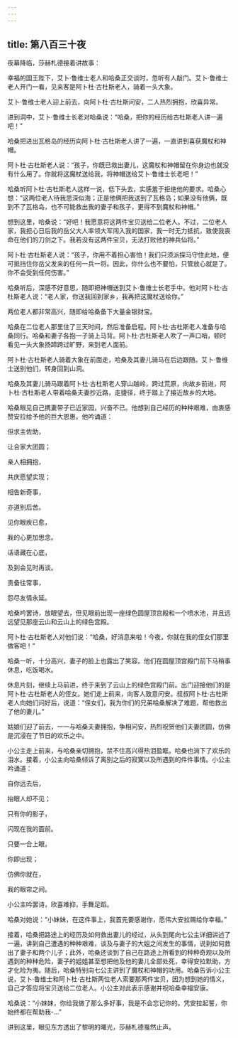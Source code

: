 ```yaml
---
---
---
```

title: 第八百三十夜
---






夜幕降临，莎赫札德接着讲故事：





幸福的国王陛下，艾卜·鲁维士老人和哈桑正交谈时，忽听有人敲门。艾卜·鲁维士老人开门一看，见来客是阿卜杜·古杜斯老人，骑着一头大象。

艾卜·鲁维士老人迎上前去，向阿卜杜·古杜斯问安，二人热烈拥抱，欣喜异常。

进到洞中，艾卜·鲁维士长老对哈桑说：“哈桑，把你的经历给古杜斯老人讲一遍吧！”

哈桑把进出瓦格岛的经历向阿卜杜·古杜斯老人讲了一遍，一直讲到喜获魔杖和神帽。

阿卜杜·古杜斯老人说：“孩子，你既已救出妻儿，这魔杖和神帽留在你身边也就没有什么用了。你就将这魔杖送给我，将神帽送给艾卜·鲁维士长老吧！”

哈桑听阿卜杜·古杜斯老人这样一说，低下头去，实感羞于拒绝他的要求。哈桑心想：“这两位老人待我思深似海；正是他俩把我送到了瓦格岛；如果没有他俩，既到不了瓦格岛，也不可能救出我的妻子和孩子，更得不到魔杖和神帽。”

想到这里，哈桑说：“好吧！我愿意将这两件宝贝送给二位老人。不过，二位老人家，我担心日后我的岳父大人率领大军闯入我的国家，我一时无力抵抗，致使我丧命在他们的刀剑之下。我若没有这两件宝贝，无法打败他的神兵仙将。”

阿卜杜·古杜斯老人说：“孩子，你用不着担心害怕！我们只须派探马守住此地，便可抵挡住你岳父发来的任何一兵一将。因此，你什么也不要怕，只管放心就是了。你不会受到任何伤害。”

哈桑听后，深感不好意思，随即把神帽送到艾卜·鲁维士长老手中。他对阿卜杜·古杜斯老人说：“老人家，你送我回到家乡，我再把这魔杖送给你。”

两位老人都非常高兴，随即给哈桑备下大量金银财宝。

哈桑在二位老人那里住了三天时间，然后准备启程。阿卜杜·古杜斯老人准备与哈桑同行。哈桑和妻子各抱一子骑上马背。阿卜杜·古杜斯老人吹了一声口哨，顿时看见一头大象扬蹄跨过旷野，来到老人面前。

阿卜杜·古杜斯老人骑着大象在前面走，哈桑及其妻儿骑马在后边跟随。艾卜·鲁维士送别他们，转身回到山洞。

哈桑及其妻儿骑马跟着阿卜杜·古杜斯老人穿山越岭，跨过荒原，向故乡前进，阿卜杜·古杜斯老人带着哈桑夫妻抄近路，走捷径，终于踏上了接近故乡的大地。

哈桑眼见自己携妻带子已近家园，兴奋不已。他想到自己经历的种种艰难，由衷感赞安拉给予他的巨大恩惠。他吟诵道：


但求主佐助，

让合家大团圆；

亲人相拥抱，

共庆愿望实现；

相告新奇事，

亦道别后苦。

见你眼疾已愈，

我的心更加思念。

话语藏在心底，

及到会见时再谈。

责备往常事，

怨尽友情永延。



哈桑吟罢诗，放眼望去，但见眼前出现一座绿色圆屋顶宫殿和一个喷水池，并且远远望见那座云山和云山上的绿色宫殿。

阿卜杜·古杜斯老人对他们说：“哈桑，好消息来啦！今夜，你就在我的侄女们那里做客吧！”

哈桑一听，十分高兴，妻子的脸上也露出了笑容。他们在圆屋顶宫殿门前下马稍事休息，吃饭喝水。

休息片刻，继续上马前进，终于来到了云山上的绿色宫殿门前。出门迎接他们的是阿卜杜·古杜斯老人的侄女。她们走上前来，向客人致意问安。叔叔阿卜杜·古杜斯老人向她们问好后，说道：“侄女们，我为你们的兄弟哈桑解决了难题，帮他救出了他的妻儿。”

姑娘们迎了前去，一一与哈桑夫妻拥抱，争相问安，热烈祝贺他们夫妻团圆，仿佛是沉浸在了节日的欢乐之中。

小公主走上前来，与哈桑亲切拥抱，禁不住高兴得热泪盈眶。哈桑也淌下了欢乐的泪水。接着，小公主向哈桑倾诉了离别之后的寂寞以及所遇到的件件事情。小公主吟诵道：


自你远去后，

抬眼人却不见；

只有你的影子，

闪现在我的面前。

只要一合上眼，

你即出现；

仿佛你就在，

我的眼帘之间。



小公主吟罢诗，欣喜难抑，手舞足蹈。

哈桑对她说：“小妹妹，在这件事上，我首先要感谢你，愿伟大安拉赐给你幸福。”

接着，哈桑把路途上的经历及如何救出妻儿的经过，从头到尾向七公主详细讲述了一遍，讲到自己遭遇的种种艰难，谈及与妻子的大姐之间发生的事情，说到如何救出了妻子和两个儿子；此外，哈桑还谈到了自己在路途上所看到的种种奇观以及所遇到的种种危险，妻子的姐姐甚至想把他及他的妻儿全部处死，幸得安拉默助，方才化险为夷。随后，哈桑特别向七公主讲到了魔杖和神帽的功用。哈桑告诉小公主说，艾卜·鲁维士和阿卜杜·古杜斯两位老人索要那两件宝贝，因为想到她的情义，自己才答应将宝贝送给二位老人。小公主对此表示感谢并祝哈桑幸福安康。

哈桑说：“小妹妹，你给我做了那么多好事，我是不会忘记你的。凭安拉起誓，你始终都在帮助我-…”





讲到这里，眼见东方透出了黎明的曙光，莎赫札德戛然止声。